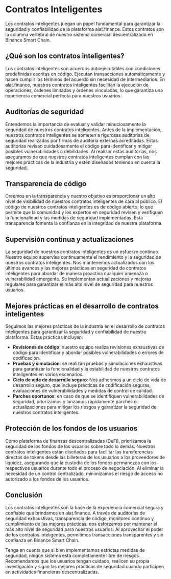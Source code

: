 # Contratos Inteligentes

Los contratos inteligentes juegan un papel fundamental para garantizar la seguridad y confiabilidad de la plataforma alat.finance. Estos contratos son la columna vertebral de nuestro sistema comercial descentralizado en Binance Smart Chain.

## ¿Qué son los contratos inteligentes?

Los contratos inteligentes son acuerdos autoejecutables con condiciones predefinidas escritas en código. Ejecutan transacciones automáticamente y hacen cumplir los términos del acuerdo sin necesidad de intermediarios. En alat.finance, nuestros contratos inteligentes facilitan la ejecución de operaciones, órdenes limitadas y órdenes vinculadas, lo que garantiza una experiencia comercial perfecta para nuestros usuarios.

## Auditorías de seguridad

Entendemos la importancia de evaluar y validar minuciosamente la seguridad de nuestros contratos inteligentes. Antes de la implementación, nuestros contratos inteligentes se someten a rigurosas auditorías de seguridad realizadas por firmas de auditoría externas acreditadas. Estas auditorías revisan cuidadosamente el código para identificar y mitigar posibles vulnerabilidades o debilidades. Al realizar estas auditorías, nos aseguramos de que nuestros contratos inteligentes cumplan con las mejores prácticas de la industria y estén diseñados teniendo en cuenta la seguridad.

## Transparencia de código

Creemos en la transparencia y nuestro objetivo es proporcionar un alto nivel de visibilidad de nuestros contratos inteligentes de cara al público. El código de nuestros contratos inteligentes es de código abierto, lo que permite que la comunidad y los expertos en seguridad revisen y verifiquen la funcionalidad y las medidas de seguridad implementadas. Esta transparencia fomenta la confianza en la integridad de nuestra plataforma.

## Supervisión continua y actualizaciones

La seguridad de nuestros contratos inteligentes es un esfuerzo continuo. Nuestro equipo supervisa continuamente el rendimiento y la seguridad de nuestros contratos inteligentes. Nos mantenemos actualizados con los últimos avances y las mejores prácticas en seguridad de contratos inteligentes para abordar de manera proactiva cualquier amenaza o vulnerabilidad emergente. Se implementan actualizaciones y mejoras regulares para garantizar el más alto nivel de seguridad para nuestros usuarios.

## Mejores prácticas en el desarrollo de contratos inteligentes

Seguimos las mejores prácticas de la industria en el desarrollo de contratos inteligentes para garantizar la seguridad y confiabilidad de nuestra plataforma. Estas prácticas incluyen:

- **Revisiones de código**: nuestro equipo realiza revisiones exhaustivas de código para identificar y abordar posibles vulnerabilidades o errores de codificación.
- **Pruebas y simulación**: se realizan pruebas y simulaciones exhaustivas para garantizar la funcionalidad y la estabilidad de nuestros contratos inteligentes en varios escenarios.
- **Ciclo de vida de desarrollo seguro**: Nos adherimos a un ciclo de vida de desarrollo seguro, que incluye prácticas de codificación seguras, evaluaciones de vulnerabilidades y medidas de control de calidad.
- **Parches oportunos**: en caso de que se identifiquen vulnerabilidades de seguridad, priorizamos y lanzamos rápidamente parches o actualizaciones para mitigar los riesgos y garantizar la seguridad de nuestros contratos inteligentes.

## Protección de los fondos de los usuarios

Como plataforma de finanzas descentralizadas (DeFi), priorizamos la seguridad de los fondos de los usuarios sobre todo lo demás. Nuestros contratos inteligentes están diseñados para facilitar las transferencias directas de tokens desde las billeteras de los usuarios a los proveedores de liquidez, asegurando que la custodia de los fondos permanezca con los respectivos usuarios durante todo el proceso de negociación. Al eliminar la necesidad de un control centralizado, minimizamos el riesgo de acceso no autorizado a los fondos de los usuarios.

## Conclusión

Los contratos inteligentes son la base de la experiencia comercial segura y confiable que brindamos en alat.finance. A través de auditorías de seguridad exhaustivas, transparencia de código, monitoreo continuo y cumplimiento de las mejores prácticas, nos esforzamos por mantener el más alto nivel de seguridad para nuestros usuarios. Al aprovechar el poder de los contratos inteligentes, permitimos transacciones transparentes y sin confianza en Binance Smart Chain.

Tenga en cuenta que si bien implementamos estrictas medidas de seguridad, ningún sistema está completamente libre de riesgos. Recomendamos que los usuarios tengan cuidado, realicen su propia investigación y sigan las mejores prácticas de seguridad cuando participen en actividades financieras descentralizadas.